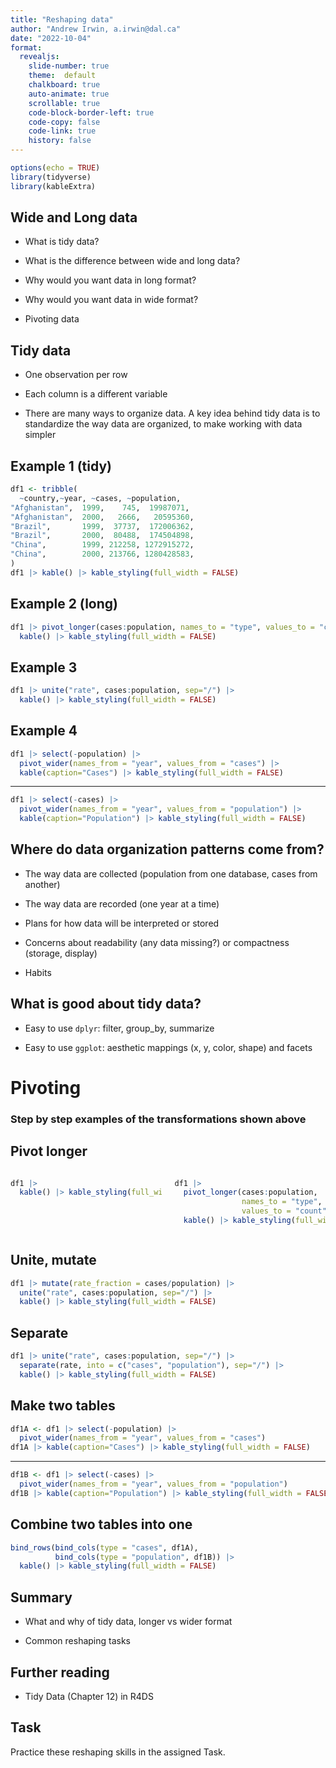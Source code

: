 ```yaml
---
title: "Reshaping data"
author: "Andrew Irwin, a.irwin@dal.ca"
date: "2022-10-04"
format:
  revealjs:
    slide-number: true
    theme:  default
    chalkboard: true
    auto-animate: true
    scrollable: true
    code-block-border-left: true
    code-copy: false
    code-link: true
    history: false
---
```


```r
options(echo = TRUE)
library(tidyverse)
library(kableExtra)
```

## Wide and Long data

* What is tidy data?

* What is the difference between wide and long data?

* Why would you want data in long format?

* Why would you want data in wide format?

* Pivoting data

## Tidy data

* One observation per row

* Each column is a different variable

* There are many ways to organize data. A key idea behind tidy data is to standardize the way data are organized, to make working with data simpler

## Example 1 (tidy)

```r
df1 <- tribble(
  ~country,~year, ~cases, ~population,
"Afghanistan",  1999,    745,  19987071,
"Afghanistan",  2000,   2666,   20595360,
"Brazil",       1999,  37737,  172006362,
"Brazil",       2000,  80488,  174504898,
"China",        1999, 212258, 1272915272,
"China",        2000, 213766, 1280428583,
)
df1 |> kable() |> kable_styling(full_width = FALSE)
```

## Example 2 (long)

```r
df1 |> pivot_longer(cases:population, names_to = "type", values_to = "count") |>
  kable() |> kable_styling(full_width = FALSE)
```

## Example 3

```r
df1 |> unite("rate", cases:population, sep="/") |>
  kable() |> kable_styling(full_width = FALSE)
```

## Example 4

```r
df1 |> select(-population) |>
  pivot_wider(names_from = "year", values_from = "cases") |>
  kable(caption="Cases") |> kable_styling(full_width = FALSE)
```

---

```r
df1 |> select(-cases) |>
  pivot_wider(names_from = "year", values_from = "population") |>
  kable(caption="Population") |> kable_styling(full_width = FALSE)
```

## Where do data organization patterns come from?

* The way data are collected (population from one database, cases from another)

* The way data are recorded (one year at a time)

* Plans for how data will be interpreted or stored

* Concerns about readability (any data missing?) or compactness (storage, display)

* Habits


## What is good about tidy data?

* Easy to use `dplyr`: filter, group_by, summarize

* Easy to use `ggplot`: aesthetic mappings (x, y, color, shape) and facets

# Pivoting

### Step by step examples of the transformations shown above

## Pivot longer {.smaller}

:::: {.columns}
::: {.column width="50%"}
```r
df1 |>
  kable() |> kable_styling(full_width = FALSE)
```
:::
::: {.column width="50%"}
```r
df1 |> 
  pivot_longer(cases:population, 
               names_to = "type", 
               values_to = "count") |>
  kable() |> kable_styling(full_width = FALSE)
```
:::
::::

## Unite, mutate {.smaller}

```r
df1 |> mutate(rate_fraction = cases/population) |>
  unite("rate", cases:population, sep="/") |>
  kable() |> kable_styling(full_width = FALSE)
```

## Separate {.smaller}

```r
df1 |> unite("rate", cases:population, sep="/") |>
  separate(rate, into = c("cases", "population"), sep="/") |>
  kable() |> kable_styling(full_width = FALSE)
```

## Make two tables {.smaller}

```r
df1A <- df1 |> select(-population) |>
  pivot_wider(names_from = "year", values_from = "cases") 
df1A |> kable(caption="Cases") |> kable_styling(full_width = FALSE)
```

---

```r
df1B <- df1 |> select(-cases) |>
  pivot_wider(names_from = "year", values_from = "population") 
df1B |> kable(caption="Population") |> kable_styling(full_width = FALSE)
```

## Combine two tables into one

```r
bind_rows(bind_cols(type = "cases", df1A),
          bind_cols(type = "population", df1B)) |>
  kable() |> kable_styling(full_width = FALSE)
```

## Summary

* What and why of tidy data, longer vs wider format

* Common reshaping tasks


## Further reading

* Tidy Data (Chapter 12) in R4DS

## Task

Practice these reshaping skills in the assigned Task.

